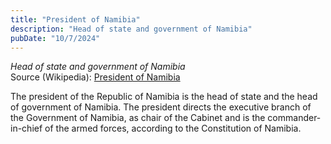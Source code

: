 ```yaml
---
title: "President of Namibia"
description: "Head of state and government of Namibia"
pubDate: "10/7/2024"
---
```


*Head of state and government of Namibia*  
Source (Wikipedia): [President of Namibia][1]

The president of the Republic of Namibia is the head of state and the head of government of Namibia. The president directs the executive branch of the Government of Namibia, as chair of the Cabinet and is the commander-in-chief of the armed forces, according to the Constitution of Namibia.

[1]: https://en.wikipedia.org/wiki/President_of_Namibia

